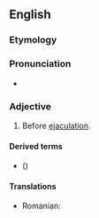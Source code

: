 ==English==

===Etymology===
{{prefix|en|pre|ejaculatory}}

===Pronunciation===
* {{IPA|en|/pɹi.ɪ.ˈdʒæ.kjə.lə.ˌtɔɹ.i/}}

===Adjective===
{{en-adj|-}}

# Before [[ejaculation]].

====Derived terms====
* {{l|en|pre-ejaculatory fluid}} ({{l|en|pre-ejaculate}})

====Translations====
{{trans-top|before ejaculation}}
* Romanian: {{t|ro|preejaculator}}
{{trans-mid}}
{{trans-bottom}}